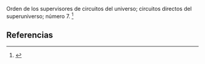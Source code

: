 Orden de los supervisores de circuitos del universo; circuitos directos del superuniverso; número 7. <ref>{{lib|LU|24|1|2-8}}</ref> 

== Referencias ==

<references />
